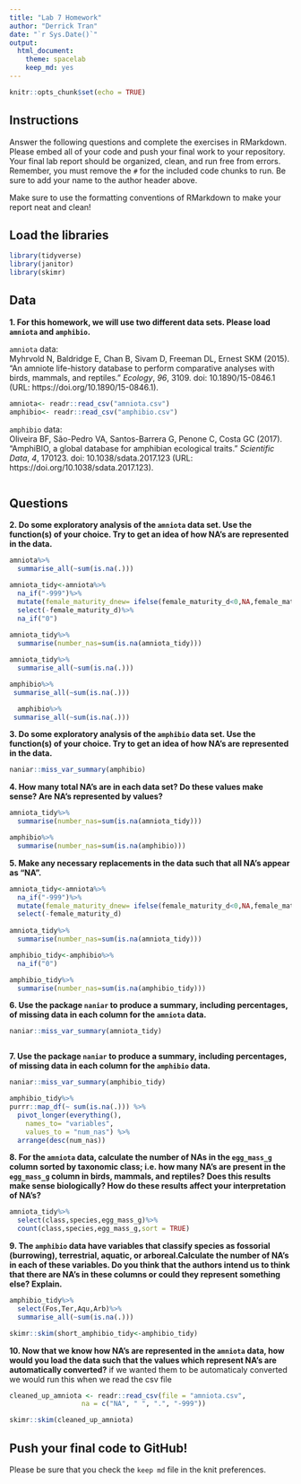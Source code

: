 ```yaml
---
title: "Lab 7 Homework"
author: "Derrick Tran"
date: "`r Sys.Date()`"
output:
  html_document: 
    theme: spacelab
    keep_md: yes
---
```


```r
knitr::opts_chunk$set(echo = TRUE)
```

## Instructions
Answer the following questions and complete the exercises in RMarkdown. Please embed all of your code and push your final work to your repository. Your final lab report should be organized, clean, and run free from errors. Remember, you must remove the `#` for the included code chunks to run. Be sure to add your name to the author header above.  

Make sure to use the formatting conventions of RMarkdown to make your report neat and clean!  

## Load the libraries
```r
library(tidyverse)
library(janitor)
library(skimr)
``` 

## Data
**1. For this homework, we will use two different data sets. Please load `amniota` and `amphibio`.**  

`amniota` data:  
Myhrvold N, Baldridge E, Chan B, Sivam D, Freeman DL, Ernest SKM (2015). “An amniote life-history
database to perform comparative analyses with birds, mammals, and reptiles.” _Ecology_, *96*, 3109.
doi: 10.1890/15-0846.1 (URL: https://doi.org/10.1890/15-0846.1).
```r
amniota<- readr::read_csv("amniota.csv")
amphibio<- readr::read_csv("amphibio.csv")
```

`amphibio` data:  
Oliveira BF, São-Pedro VA, Santos-Barrera G, Penone C, Costa GC (2017). “AmphiBIO, a global database
for amphibian ecological traits.” _Scientific Data_, *4*, 170123. doi: 10.1038/sdata.2017.123 (URL:
https://doi.org/10.1038/sdata.2017.123).
```r

```

## Questions  
**2. Do some exploratory analysis of the `amniota` data set. Use the function(s) of your choice. Try to get an idea of how NA's are represented in the data.**  

```r
amniota%>%
  summarise_all(~sum(is.na(.)))
```
```r
amniota_tidy<-amniota%>%
  na_if("-999")%>%
  mutate(female_maturity_dnew= ifelse(female_maturity_d<0,NA,female_maturity_d))%>%
  select(-female_maturity_d)%>%
  na_if("0")
  
amniota_tidy%>%
  summarise(number_nas=sum(is.na(amniota_tidy)))
```

```r
amniota_tidy%>%
  summarise_all(~sum(is.na(.)))
```
```r
amphibio%>%
 summarise_all(~sum(is.na(.)))
```
```r
  amphibio%>%
 summarise_all(~sum(is.na(.)))
```

**3. Do some exploratory analysis of the `amphibio` data set. Use the function(s) of your choice. Try to get an idea of how NA's are represented in the data.**  

```r
naniar::miss_var_summary(amphibio)
```

**4. How many total NA's are in each data set? Do these values make sense? Are NA's represented by values?**   

```r
amniota_tidy%>%
  summarise(number_nas=sum(is.na(amniota_tidy)))
```

```r
amphibio%>%
  summarise(number_nas=sum(is.na(amphibio)))
```

**5. Make any necessary replacements in the data such that all NA's appear as "NA".**   
```r
amniota_tidy<-amniota%>%
  na_if("-999")%>%
  mutate(female_maturity_dnew= ifelse(female_maturity_d<0,NA,female_maturity_d))%>%
  select(-female_maturity_d)
  
amniota_tidy%>%
  summarise(number_nas=sum(is.na(amniota_tidy)))
```

```r
amphibio_tidy<-amphibio%>%
  na_if("0")

amphibio_tidy%>%
  summarise(number_nas=sum(is.na(amphibio_tidy)))
```

**6. Use the package `naniar` to produce a summary, including percentages, of missing data in each column for the `amniota` data.**  
```r
naniar::miss_var_summary(amniota_tidy)
```


```r
```

**7. Use the package `naniar` to produce a summary, including percentages, of missing data in each column for the `amphibio` data.**
```r
naniar::miss_var_summary(amphibio_tidy)
```
```r
amphibio_tidy%>%
purrr::map_df(~ sum(is.na(.))) %>% 
  pivot_longer(everything(),
    names_to= "variables",
    values_to = "num_nas") %>% 
  arrange(desc(num_nas))
```

**8. For the `amniota` data, calculate the number of NAs in the `egg_mass_g` column sorted by taxonomic class; i.e. how many NA's are present in the `egg_mass_g` column in birds, mammals, and reptiles? Does this results make sense biologically? How do these results affect your interpretation of NA's?**  

```r
amniota_tidy%>%
  select(class,species,egg_mass_g)%>%
  count(class,species,egg_mass_g,sort = TRUE)
```

**9. The `amphibio` data have variables that classify species as fossorial (burrowing), terrestrial, aquatic, or arboreal.Calculate the number of NA's in each of these variables. Do you think that the authors intend us to think that there are NA's in these columns or could they represent something else? Explain.**
```r
amphibio_tidy%>%
  select(Fos,Ter,Aqu,Arb)%>%
  summarise_all(~sum(is.na(.)))
```
```r
skimr::skim(short_amphibio_tidy<-amphibio_tidy)
```

**10. Now that we know how NA's are represented in the `amniota` data, how would you load the data such that the values which represent NA's are automatically converted?**
if we wanted them to be automaticaly converted we would run this when we read the csv file
```r
cleaned_up_amniota <- readr::read_csv(file = "amniota.csv", 
                  na = c("NA", " ", ".", "-999"))
```
```r
skimr::skim(cleaned_up_amniota)
```

## Push your final code to GitHub!
Please be sure that you check the `keep md` file in the knit preferences.  